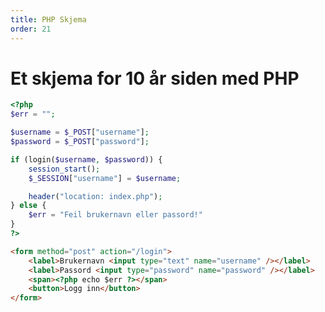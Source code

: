 ---
title: PHP Skjema
order: 21
---

# Et skjema for 10 år siden med PHP

```php
<?php
$err = "";

$username = $_POST["username"];
$password = $_POST["password"];

if (login($username, $password)) {
    session_start();
    $_SESSION["username"] = $username;

    header("location: index.php");
} else {
    $err = "Feil brukernavn eller passord!"
}
?>
```

```html
<form method="post" action="/login">
    <label>Brukernavn <input type="text" name="username" /></label>
    <label>Passord <input type="password" name="password" /></label>
    <span><?php echo $err ?></span>
    <button>Logg inn</button>
</form>
```
